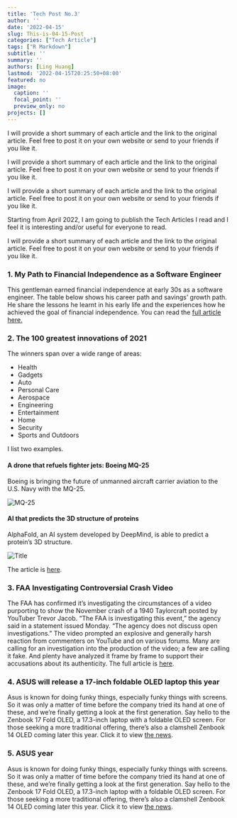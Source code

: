 ```yaml
---
title: 'Tech Post No.3'
author: ''
date: '2022-04-15'
slug: This-is-04-15-Post
categories: ["Tech Article"]
tags: ["R Markdown"]
subtitle: ''
summary: ''
authors: [Ling Huang]
lastmod: '2022-04-15T20:25:50+08:00'
featured: no
image:
  caption: ''
  focal_point: ''
  preview_only: no
projects: []
---
```



I will provide a short summary of each article and the link to the original article. Feel free to post it on your own website or send to your friends if you like it.


I will provide a short summary of each article and the link to the original article. Feel free to post it on your own website or send to your friends if you like it.


I will provide a short summary of each article and the link to the original article. Feel free to post it on your own website or send to your friends if you like it.

Starting from April 2022, I am going to publish the Tech Articles I read and I feel it is interesting and/or useful for everyone to read.

I will provide a short summary of each article and the link to the original article. Feel free to post it on your own website or send to your friends if you like it.

### 1.  My Path to Financial Independence as a Software Engineer
This gentleman earned financial independence at early 30s as a software engineer. The table below shows his career path and savings' growth path. He share the lessons he learnt in his early life and the experiences how he achieved the goal of financial independence. You can read the [full article here.]( https://software.rajivprab.com/2021/12/26/my-path-to-financial-independence-as-a-software-engineer)
  


### 2.  The 100 greatest innovations of 2021
The winners span over a wide range of areas:  

* Health  
* Gadgets  
- Auto  
- Personal Care  
- Aerospace  
- Engineering  
- Entertainment  
- Home  
- Security  
- Sports and Outdoors  

I list two examples.

#### A drone that refuels fighter jets: Boeing MQ-25  

Boeing is bringing the future of unmanned aircraft carrier aviation to the U.S. Navy with the MQ-25.

![](drone.jpg "MQ-25")

#### AI that predicts the 3D structure of proteins  
AlphaFold, an AI system developed by DeepMind, is able to predict a protein's 3D structure.

![](ai.jpg "Title")

The article is [here](https://www.popsci.com/technology/best-of-whats-new-2021/#Aerospace).

### 3.  FAA Investigating Controversial Crash Video  
The FAA has confirmed it's investigating the circumstances of a video purporting to show the November crash of a 1940 Taylorcraft posted by YouTuber Trevor Jacob. "The FAA is investigating this event," the agency said in a statement issued Monday. "The agency does not discuss open investigations."  The video prompted an explosive and generally harsh reaction from commenters on YouTube and on various forums. Many are calling for an investigation into the production of the video; a few are calling it fake. And plenty have analyzed it frame by frame to support their accusations about its authenticity.
The full article is [here](https://www.avweb.com/aviation-news/plane-crash-video-sparks-online-backlash).

### 4.  ASUS will release a 17-inch foldable OLED laptop this year
Asus is known for doing funky things, especially funky things with screens. So it was only a matter of time before the company tried its hand at one of these, and we're finally getting a look at the first generation. Say hello to the Zenbook 17 Fold OLED, a 17.3-inch laptop with a foldable OLED screen. For those seeking a more traditional offering, there's also a clamshell Zenbook 14 OLED coming later this year. Click it to view [the news](https://www.theverge.com/2022/1/5/22867624/asus-zenbook-17-fold-oled-foldable-laptop-tablet-specs-price-release-date).


### 5.  ASUS year
Asus is known for doing funky things, especially funky things with screens. So it was only a matter of time before the company tried its hand at one of these, and we're finally getting a look at the first generation. Say hello to the Zenbook 17 Fold OLED, a 17.3-inch laptop with a foldable OLED screen. For those seeking a more traditional offering, there's also a clamshell Zenbook 14 OLED coming later this year. Click it to view [the news](https://www.theverge.com/2022/1/5/22867624/asus-zenbook-17-fold-oled-foldable-laptop-tablet-specs-price-release-date).